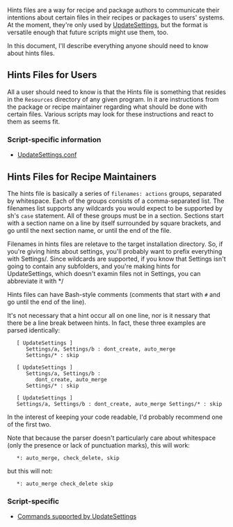 Hints files are a way for recipe and package authors to communicate their intentions about certain files in their recipes or packages to users' systems. At the moment, they're only used by [[UpdateSettings]], but the format is versatile enough that future scripts might use them, too.

In this document, I'll describe everything anyone should need to know about hints files.

== Hints Files for Users ==
All a user should need to know is that the Hints file is something that resides in the <code>Resources</code> directory of any given program. In it are instructions from the package or recipe maintainer regarding what should be done with certain files. Various scripts may look for these instructions and react to them as seems fit.

=== Script-specific information ===
* [[UpdateSettings#hintsEnabled.3D.3Cyes.7Cno.3E|UpdateSettings.conf]]



== Hints Files for Recipe Maintainers ==
The hints file is basically a series of <code>filenames: actions</code> groups, separated by whitespace. Each of the groups consists of a comma-separated list. The filenames list supports any wildcards you would expect to be supported by sh's <code>case</code> statement. All of these groups must be in a section. Sections start with a section name on a line by itself surrounded by square brackets, and go until the next section name, or until the end of the file. 

Filenames in hints files are reletave to the target installation directory. So, if you're giving hints about settings, you'll probably want to prefix everything with Settings/. Since wildcards are supported, if you know that Settings isn't going to contain any subfolders, and you're making hints for UpdateSettings, which doesn't examin files not in Settings, you can abbreviate it with */

Hints files can have Bash-style comments (comments that start with <code>#</code> and go until the end of the line).

It's not necessary that a hint occur all on one line, nor is it nessary that there be a line break between hints. In fact, these three examples are parsed identically:

    [ UpdateSettings ] 
       Settings/a, Settings/b : dont_create, auto_merge 
       Settings/* : skip 



    [ UpdateSettings ] 
       Settings/a, Settings/b : 
          dont_create, auto_merge 
       Settings/* : skip 



    [ UpdateSettings ] 
    Settings/a, Settings/b : dont_create, auto_merge Settings/* : skip 


In the interest of keeping your code readable, I'd probably recommend one of the first two.

Note that because the parser doesn't particularly care about whitespace (only the presence or lack of punctuation marks), this will work:

    *: auto_merge, check_delete, skip 


but this will not:

    *: auto_merge check_delete skip 



=== Script-specific ===
* [[UpdateSettings#Configuring UpdateSettings|Commands supported by UpdateSettings]]

{{Reference}}
